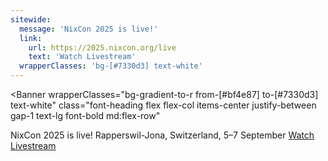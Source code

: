 ```yaml
---
sitewide:
  message: 'NixCon 2025 is live!'
  link:
    url: https://2025.nixcon.org/live
    text: 'Watch Livestream'
  wrapperClasses: 'bg-[#7330d3] text-white'
---
```



<Banner
  wrapperClasses="bg-gradient-to-r from-[#bf4e87] to-[#7330d3] text-white"
  class="font-heading flex flex-col items-center justify-between gap-1 text-lg font-bold md:flex-row"
>
  <span>
    <span class="text-2xl font-bold">NixCon 2025 is live!</span>
    <span class="text-md">Rapperswil-Jona, Switzerland, 5–7 September</span>
  </span>
  <a
    href="https://2025.nixcon.org/live"
    target="_blank"
    rel="noopener noreferrer"
    class="mt-1.5 w-full rounded-md bg-white/20 px-4 pt-3 pb-2.5 text-center leading-none font-bold text-white no-underline backdrop-blur-md transition-all duration-200 hover:bg-white/40 hover:text-white md:mt-0 md:w-auto"
  >
    Watch Livestream
  </a>
</Banner>
